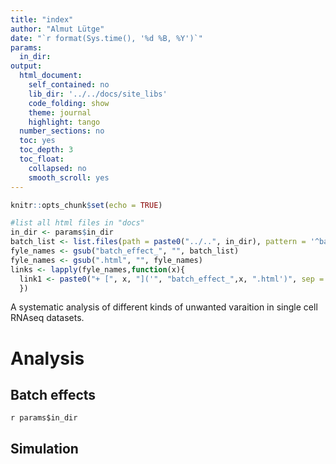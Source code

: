 ```yaml
---
title: "index"
author: "Almut Lütge"
date: "`r format(Sys.time(), '%d %B, %Y')`"
params:
  in_dir:
output: 
  html_document:  
    self_contained: no
    lib_dir: '../../docs/site_libs'
    code_folding: show
    theme: journal
    highlight: tango
  number_sections: no
  toc: yes
  toc_depth: 3
  toc_float:
    collapsed: no
    smooth_scroll: yes
---
```


```r
knitr::opts_chunk$set(echo = TRUE)
```

```r
#list all html files in "docs"
in_dir <- params$in_dir
batch_list <- list.files(path = paste0("../..", in_dir), pattern = '^batch_effect.*.html')
fyle_names <- gsub("batch_effect_", "", batch_list)
fyle_names <- gsub(".html", "", fyle_names)
links <- lapply(fyle_names,function(x){ 
  link1 <- paste0("+ [", x, "]('", "batch_effect_",x, ".html')", sep = "")
  })
```


A systematic analysis of different kinds of unwanted varaition in single cell RNAseq datasets.

# Analysis

## Batch effects

`r params$in_dir`

## Simulation

